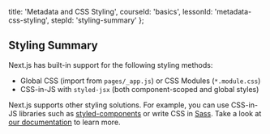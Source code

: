 
  title: 'Metadata and CSS Styling',
  courseId: 'basics',
  lessonId: 'metadata-css-styling',
  stepId: 'styling-summary'
};

## Styling Summary

Next.js has built-in support for the following styling methods:

- Global CSS (import from `pages/_app.js`) or CSS Modules (`*.module.css`)
- CSS-in-JS with `styled-jsx` (both component-scoped and global styles)

Next.js supports other styling solutions. For example, you can use CSS-in-JS libraries such as [styled-components](https://styled-components.com/) or write CSS in [Sass](https://sass-lang.com/). Take a look at [our documentation](https://nextjs.org/docs/basic-features/built-in-css-support) to learn more.

